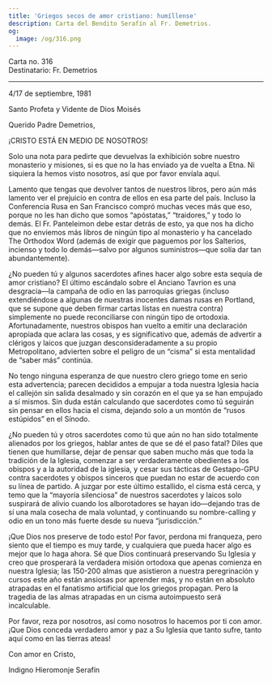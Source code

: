 ```yaml
---
title: 'Griegos secos de amor cristiano: humíllense'
description: Carta del Bendito Serafín al Fr. Demetrios.
og:
  image: /og/316.png
---
```


<div style={{textAlign:'right', fontFamily:'monospace'}}>Carta no. 316</div>
<div style={{textAlign:'left', fontFamily:'monospace'}}>Destinatario: Fr. Demetrios</div>

---

4/17 de septiembre, 1981

Santo Profeta y Vidente de Dios Moisés

Querido Padre Demetrios,

¡CRISTO ESTÁ EN MEDIO DE NOSOTROS!

Solo una nota para pedirte que devuelvas la exhibición sobre nuestro monasterio y misiones, si es que no la has enviado ya de vuelta a Etna. Ni siquiera la hemos visto nosotros, así que por favor envíala aquí.

Lamento que tengas que devolver tantos de nuestros libros, pero aún más lamento ver el prejuicio en contra de ellos en esa parte del país. Incluso la Conferencia Rusa en San Francisco compró muchas veces más que eso, porque no les han dicho que somos “apóstatas,” “traidores,” y todo lo demás. El Fr. Panteleimon debe estar detrás de esto, ya que nos ha dicho que no enviemos más libros de ningún tipo al monasterio y ha cancelado The Orthodox Word (además de exigir que paguemos por los Salterios, incienso y todo lo demás—salvo por algunos suministros—que solía dar tan abundantemente).

¿No pueden tú y algunos sacerdotes afines hacer algo sobre esta sequía de amor cristiano? El último escándalo sobre el Anciano Tavrion es una desgracia—la campaña de odio en las parroquias griegas (incluso extendiéndose a algunas de nuestras inocentes damas rusas en Portland, que se supone que deben firmar cartas listas en nuestra contra) simplemente no puede reconciliarse con ningún tipo de ortodoxia. Afortunadamente, nuestros obispos han vuelto a emitir una declaración apropiada que aclara las cosas, y es significativo que, además de advertir a clérigos y laicos que juzgan desconsideradamente a su propio Metropolitano, advierten sobre el peligro de un “cisma” si esta mentalidad de “saber más” continúa.

No tengo ninguna esperanza de que nuestro clero griego tome en serio esta advertencia; parecen decididos a empujar a toda nuestra Iglesia hacia el callejón sin salida desalmado y sin corazón en el que ya se han empujado a sí mismos. Sin duda están calculando que sacerdotes como tú seguirán sin pensar en ellos hacia el cisma, dejando solo a un montón de “rusos estúpidos” en el Sínodo.

¿No pueden tú y otros sacerdotes como tú que aún no han sido totalmente alienados por los griegos, hablar antes de que se dé el paso fatal? Diles que tienen que humillarse, dejar de pensar que saben mucho más que toda la tradición de la Iglesia, comenzar a ser verdaderamente obedientes a los obispos y a la autoridad de la iglesia, y cesar sus tácticas de Gestapo-GPU contra sacerdotes y obispos sinceros que puedan no estar de acuerdo con su línea de partido. A juzgar por este último estallido, el cisma está cerca, y temo que la “mayoría silenciosa” de nuestros sacerdotes y laicos solo suspirará de alivio cuando los alborotadores se hayan ido—dejando tras de sí una mala cosecha de mala voluntad, y continuando su nombre-calling y odio en un tono más fuerte desde su nueva “jurisdicción.”

¡Que Dios nos preserve de todo esto! Por favor, perdona mi franqueza, pero siento que el tiempo es muy tarde, y cualquiera que pueda hacer algo es mejor que lo haga ahora. Sé que Dios continuará preservando Su Iglesia y creo que prosperará la verdadera misión ortodoxa que apenas comienza en nuestra Iglesia; las 150-200 almas que asistieron a nuestra peregrinación y cursos este año están ansiosas por aprender más, y no están en absoluto atrapadas en el fanatismo artificial que los griegos propagan. Pero la tragedia de las almas atrapadas en un cisma autoimpuesto será incalculable.

Por favor, reza por nosotros, así como nosotros lo hacemos por ti con amor. ¡Que Dios conceda verdadero amor y paz a Su Iglesia que tanto sufre, tanto aquí como en las tierras ateas!

Con amor en Cristo,

Indigno Hieromonje Serafín